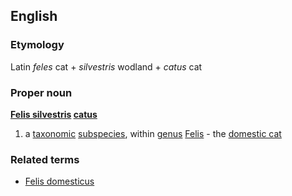 ==English==
===Etymology===
Latin ''feles'' cat + ''silvestris'' wodland + ''catus'' cat
===Proper noun===
{{wikipedia}}
'''[[Felis silvestris]] [[catus]]'''
#a [[taxonomic]] [[subspecies]], within [[genus]] [[Felis]] - the [[domestic cat]]
{{wikispecies}}
===Related terms===
*[[Felis domesticus]]